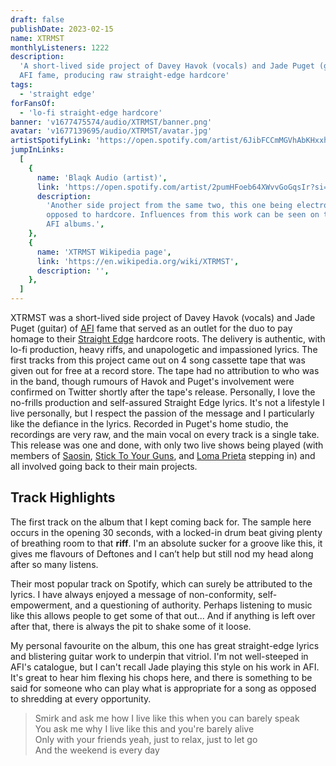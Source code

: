 ```yaml
---
draft: false
publishDate: 2023-02-15
name: XTRMST
monthlyListeners: 1222
description:
  'A short-lived side project of Davey Havok (vocals) and Jade Puget (guitar) of
  AFI fame, producing raw straight-edge hardcore'
tags:
  - 'straight edge'
forFansOf:
  - 'lo-fi straight-edge hardcore'
banner: 'v1677475574/audio/XTRMST/banner.png'
avatar: 'v1677139695/audio/XTRMST/avatar.jpg'
artistSpotifyLink: 'https://open.spotify.com/artist/6JibFCCmMGVhAbKHxxhp9H?si=g6f3IjNXSHG7_BiLlXvcOA'
jumpInLinks:
  [
    {
      name: 'Blaqk Audio (artist)',
      link: 'https://open.spotify.com/artist/2pumHFoeb64XWvvGoGqsIr?si=26xQsqwbQr6w0JvhO7NJjw',
      description:
        'Another side project from the same two, this one being electronic as
        opposed to hardcore. Influences from this work can be seen on the later
        AFI albums.',
    },
    {
      name: 'XTRMST Wikipedia page',
      link: 'https://en.wikipedia.org/wiki/XTRMST',
      description: '',
    },
  ]
---
```



XTRMST was a short-lived side project of Davey Havok (vocals) and Jade Puget
(guitar) of
[AFI](https://open.spotify.com/artist/19I4tYiChJoxEO5EuviXpz?si=zIiu2Gn8Tca7JN1QJGtpig)
fame that served as an outlet for the duo to pay homage to their
[Straight Edge](https://en.wikipedia.org/wiki/Straight_edge) hardcore roots. The
delivery is authentic, with lo-fi production, heavy riffs, and unapologetic and
impassioned lyrics. The first tracks from this project came out on 4 song
cassette tape that was given out for free at a record store. The tape had no
attribution to who was in the band, though rumours of Havok and Puget's
involvement were confirmed on Twitter shortly after the tape's release.
Personally, I love the no-frills production and self-assured Straight Edge
lyrics. It's not a lifestyle I live personally, but I respect the passion of the
message and I particularly like the defiance in the lyrics. Recorded in Puget's
home studio, the recordings are very raw, and the main vocal on every track is a
single take. This release was one and done, with only two live shows being
played (with members of
[Saosin](https://open.spotify.com/artist/1NUOfvAhA9AvsF1ISMkgHX?si=nileZQgnQWCs_Wijza5S7g),
[Stick To Your Guns](https://open.spotify.com/artist/2sqrupqcoipb7UzVKApEnJ?si=iDq7GXskRvKYOcrPMhKsQA),
and
[Loma Prieta](https://open.spotify.com/artist/4ULLVhwYkyOqpVxe0Asbtt?si=jHHq_slqQVm-ozTE47Jjww)
stepping in) and all involved going back to their main projects.

## Track Highlights

<AudioTitle
	client:only="react"
	startFromInSeconds={13}
	durationInSeconds={31}
	cloudinaryPath="v1677997461/audio/XTRMST/sharper.m4a"
	trackName="Sharper"
	spotifyLink="https://open.spotify.com/track/671ryXc2aocs0cClXf9Sx2?si=e0e7681a95394d0f"
/>
The first track on the album that I kept coming back for. The sample here occurs
in the opening 30 seconds, with a locked-in drum beat giving plenty of breathing
room to that **riff**. I'm an absolute sucker for a groove like this, it gives me
flavours of Deftones and I can’t help but still nod my head along after so many listens.

<AudioTitle
	client:only="react"
	startFromInSeconds={90}
	durationInSeconds={30}
	cloudinaryPath="v1677137350/audio/XTRMST/conformist.m4a"
	trackName="Conformist"
	spotifyLink="https://open.spotify.com/track/3yc6PWDeIbRN9VwjOCcWK7?si=536c1bd8a7c040ad"
/>
Their most popular track on Spotify, which can surely be attributed to the lyrics.
I have always enjoyed a message of non-conformity, self-empowerment, and a questioning
of authority. Perhaps listening to music like this allows people to get some of that
out... And if anything is left over after that, there is always the pit to shake
some of it loose.

<AudioTitle
	client:only="react"
	startFromInSeconds={103}
	durationInSeconds={31}
	cloudinaryPath="v1677996900/audio/XTRMST/dirtyNails.m4a"
	trackName="Dirty Nails"
	spotifyLink="https://open.spotify.com/track/6y6LlqpZbjhs1cezQ7EfjK?si=030f7492aba14f99"
/>
My personal favourite on the album, this one has great straight-edge lyrics and blistering
guitar work to underpin that vitriol. I'm not well-steeped in AFI's catalogue, but
I can't recall Jade playing this style on his work in AFI. It's great to hear him
flexing his chops here, and there is something to be said for someone who can play
what is appropriate for a song as opposed to shredding at every opportunity.

> Smirk and ask me how I live like this when you can barely speak  
> You ask me why I live like this and you're barely alive  
> Only with your friends yeah, just to relax, just to let go  
> And the weekend is every day

